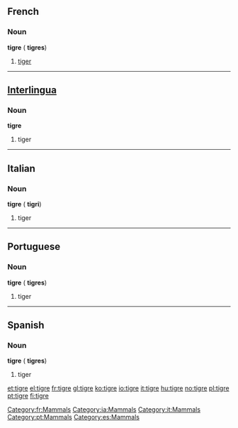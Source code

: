 {{see|Tigre|tigré}}
==French==
[[Category:fr:Mammals]]

===Noun===
'''tigre''' {{m}} ({{plural}} '''tigres''')

# [[tiger]]

----

==[[Interlingua]]==
[[Category:ia:Mammals]]

===Noun===
'''tigre'''

# tiger

----

==Italian==
[[Category:it:Mammals]]

===Noun===
'''tigre''' {{f}} ({{plural}} '''tigri''')

# tiger

----

==Portuguese==
[[Category:pt:Mammals]]

===Noun===
'''tigre''' {{m}} ({{plural}} '''tigres''')

# tiger

----

==Spanish==
[[Category:es:Mammals]]

===Noun===
'''tigre''' {{m}} ({{plural}} '''tigres''')

# tiger

[[et:tigre]]
[[el:tigre]]
[[fr:tigre]]
[[gl:tigre]]
[[ko:tigre]]
[[io:tigre]]
[[it:tigre]]
[[hu:tigre]]
[[no:tigre]]
[[pl:tigre]]
[[pt:tigre]]
[[fi:tigre]]